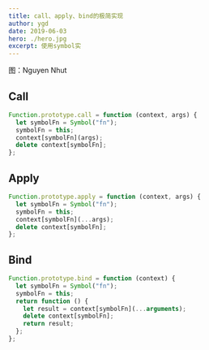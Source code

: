 ```yaml
---
title: call、apply、bind的极简实现
author: ygd
date: 2019-06-03
hero: ./hero.jpg
excerpt: 使用symbol实
---
```


<div className={"img-desc"}>图：Nguyen Nhut</div>



## Call

```js
Function.prototype.call = function (context, args) {
  let symbolFn = Symbol("fn");
  symbolFn = this;
  context[symbolFn](args);
  delete context[symbolFn];
};
```
## Apply

```js
Function.prototype.apply = function (context, args) {
  let symbolFn = Symbol("fn");
  symbolFn = this;
  context[symbolFn](...args);
  delete context[symbolFn];
};
```

## Bind

```js
Function.prototype.bind = function (context) {
  let symbolFn = Symbol("fn");
  symbolFn = this;
  return function () {
    let result = context[symbolFn](...arguments);
    delete context[symbolFn];
    return result;
  };
};

```
